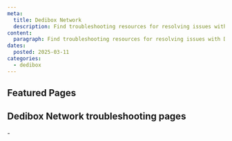 ```yaml
---
meta:
  title: Dedibox Network
  description: Find troubleshooting resources for resolving issues with Dedibox Network.
content:
  paragraph: Find troubleshooting resources for resolving issues with Dedibox Network.
dates:
  posted: 2025-03-11
categories:
  - dedibox
---
```


<ProductHeader
  productName="Dedibox Network troubleshooting"
  productLogo="Dedibox Network"
  description="Learn how to fix common issues related to the network connectivity of your Dedibox server."
/>

## Featured Pages

<Grid>
    <DefaultCard
      title="Dedibox FAQ"
      description="General info on Dedibox servers."
      url="/dedibox/faq/"
      label="See more"
    />
    <DefaultCard
      title="Troubleshooting Dedibox network issues"
      description="Diagnose network connectivity issues."
      url="/dedibox-network/troubleshooting/network-troubleshooting/"
      label="See more"
    />
    <DefaultCard
      title="Dedibox anti-DDoS solutions"
      description="Free anti-DDoS protection for Dedibox servers."
      url="/dedibox-network/reference-content/anti-ddos/"
      label="See more"
    />
</Grid>

## Dedibox Network troubleshooting pages

<LinksList>
  - <LinkList to="/dedibox-network/troubleshooting/network-troubleshooting/" label="Troubleshooting Dedibox network issues" />
</LinksList>